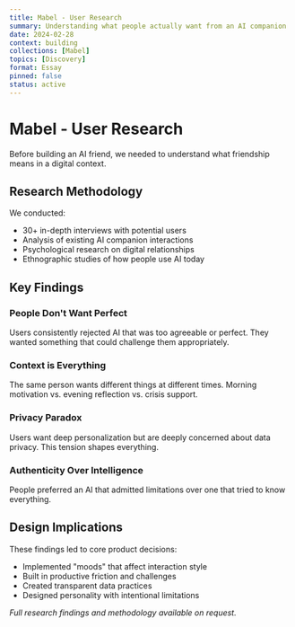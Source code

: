 ```yaml
---
title: Mabel - User Research
summary: Understanding what people actually want from an AI companion
date: 2024-02-28
context: building
collections: [Mabel]
topics: [Discovery]
format: Essay
pinned: false
status: active
---
```


# Mabel - User Research

Before building an AI friend, we needed to understand what friendship means in a digital context.

## Research Methodology

We conducted:
- 30+ in-depth interviews with potential users
- Analysis of existing AI companion interactions
- Psychological research on digital relationships
- Ethnographic studies of how people use AI today

## Key Findings

### People Don't Want Perfect
Users consistently rejected AI that was too agreeable or perfect. They wanted something that could challenge them appropriately.

### Context is Everything
The same person wants different things at different times. Morning motivation vs. evening reflection vs. crisis support.

### Privacy Paradox
Users want deep personalization but are deeply concerned about data privacy. This tension shapes everything.

### Authenticity Over Intelligence
People preferred an AI that admitted limitations over one that tried to know everything.

## Design Implications

These findings led to core product decisions:
- Implemented "moods" that affect interaction style
- Built in productive friction and challenges
- Created transparent data practices
- Designed personality with intentional limitations

*Full research findings and methodology available on request.*